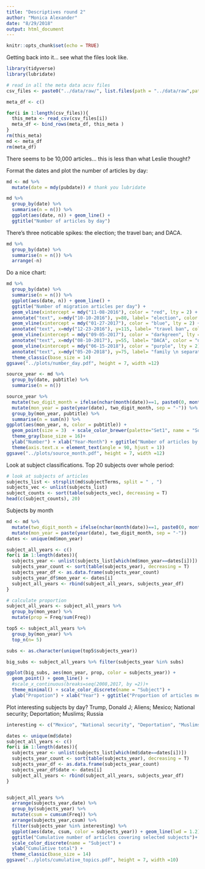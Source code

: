 ```yaml
---
title: "Descriptives round 2"
author: "Monica Alexander"
date: "8/29/2018"
output: html_document
---
```


```r
knitr::opts_chunk$set(echo = TRUE)
```

Getting back into it... see what the files look like. 

```r
library(tidyverse)
library(lubridate)

# read in all the meta data acsv files
csv_files <- paste0("../data/raw/", list.files(path = "../data/raw",pattern = ".*.csv"))

meta_df <- c()

for(i in 1:length(csv_files)){
  this_meta <- read_csv(csv_files[i])
  meta_df <- bind_rows(meta_df, this_meta )
}
rm(this_meta)
md <- meta_df
rm(meta_df)

```

There seems to be 10,000 articles... this is less than what Leslie thought?

Format the dates and plot the number of articles by day:

```r
md <- md %>% 
  mutate(date = mdy(pubdate)) # thank you lubridate

md %>% 
  group_by(date) %>% 
  summarise(n = n()) %>% 
  ggplot(aes(date, n)) + geom_line() + 
  ggtitle("Number of articles by day")
```

There's three noticable spikes: the election; the travel ban; and DACA. 

```r
md %>% 
  group_by(date) %>% 
  summarise(n = n()) %>% 
  arrange(-n)
```

Do a nice chart:

```r
md %>% 
  group_by(date) %>% 
  summarise(n = n()) %>% 
  ggplot(aes(date, n)) + geom_line() + 
  ggtitle("Number of migration articles per day") + 
  geom_vline(xintercept = mdy("11-08-2016"), color = "red", lty = 2) +
  annotate("text", x=mdy("10-10-2016"), y=80, label= "election", color = "red", size = 5) +
  geom_vline(xintercept = mdy("01-27-2017"), color = "blue", lty = 2) +
  annotate("text", x=mdy("12-23-2016"), y=115, label= "travel ban", color = "blue", size = 5) +
  geom_vline(xintercept = mdy("09-05-2017"), color = "darkgreen", lty = 2) +
  annotate("text", x=mdy("08-10-2017"), y=55, label= "DACA", color = "darkgreen", size = 5) +
  geom_vline(xintercept = mdy("06-15-2018"), color = "purple", lty = 2) +
  annotate("text", x=mdy("05-20-2018"), y=75, label= "family \n separation", color = "purple", size = 5) +
  theme_classic(base_size = 14)
ggsave("../plots/number_day.pdf", height = 7, width =12)
```

```r
source_year <- md %>% 
  group_by(date, pubtitle) %>% 
  summarise(n = n())

source_year %>% 
  mutate(two_digit_month = ifelse(nchar(month(date))==1, paste0(0, month(date)), as.character(month(date)))) %>% 
  mutate(mon_year = paste(year(date), two_digit_month, sep = "-")) %>% 
  group_by(mon_year, pubtitle) %>% 
  summarise(n = sum(n)) %>% 
ggplot(aes(mon_year, n, color = pubtitle)) + 
  geom_point(size = 3)  + scale_color_brewer(palette="Set1", name = "Source") +
  theme_gray(base_size = 16)+
  ylab("Number") + xlab("Year-Month") + ggtitle("Number of articles by month and source") +
  theme(axis.text.x = element_text(angle = 90, hjust = 1))
ggsave("../plots/source_month.pdf", height = 7, width =12)
```

Look at subject classifications. Top 20 subjects over whole period:

```r
# look at subjects of articles
subjects_list <- strsplit(md$subjectTerms, split = " , ")
subjects_vec <- unlist(subjects_list)
subject_counts <- sort(table(subjects_vec), decreasing = T)
head(c(subject_counts), 20)
```

Subjects by month

```r

md <- md %>% 
  mutate(two_digit_month = ifelse(nchar(month(date))==1, paste0(0, month(date)), as.character(month(date)))) %>% 
  mutate(mon_year = paste(year(date), two_digit_month, sep = "-")) 
dates <- unique(md$mon_year)

subject_all_years <- c()
for(i in 1:length(dates)){
  subjects_year <- unlist(subjects_list[which(md$mon_year==dates[i])])
  subjects_year_count <- sort(table(subjects_year), decreasing = T)
  subjects_year_df <- as.data.frame(subjects_year_count)
  subjects_year_df$mon_year <- dates[i]
  subject_all_years <- rbind(subject_all_years, subjects_year_df)
}

# calculate proportion 
subject_all_years <- subject_all_years %>% 
  group_by(mon_year) %>% 
  mutate(prop = Freq/sum(Freq))
```

```r
top5 <- subject_all_years %>% 
  group_by(mon_year) %>% 
  top_n(n= 5)

subs <- as.character(unique(top5$subjects_year))

big_subs <- subject_all_years %>% filter(subjects_year %in% subs)

ggplot(big_subs, aes(mon_year, prop, color = subjects_year)) + 
  geom_point() + geom_line() + 
  #scale_x_continuous(breaks=seq(2008,2017, by =2))+ 
  theme_minimal() + scale_color_discrete(name = "Subject") +
  ylab("Propotion") + xlab("Year") + ggtitle("Proportion of articles mentioning subject") 
```

Plot interesting subjects by day? Trump, Donald J; Aliens; Mexico; National security; Deportation; Muslims; Russia

```r
interesting <- c("Mexico", "National security", "Deportation", "Muslims", "Russia", "Federal court decisions", "Syria", "Families & family life")

dates <- unique(md$date)
subject_all_years <- c()
for(i in 1:length(dates)){
  subjects_year <- unlist(subjects_list[which(md$date==dates[i])])
  subjects_year_count <- sort(table(subjects_year), decreasing = T)
  subjects_year_df <- as.data.frame(subjects_year_count)
  subjects_year_df$date <- dates[i]
  subject_all_years <- rbind(subject_all_years, subjects_year_df)
}


subject_all_years %>% 
  arrange(subjects_year,date) %>% 
  group_by(subjects_year) %>% 
  mutate(csum = cumsum(Freq)) %>% 
  arrange(subjects_year,csum) %>% 
  filter(subjects_year %in% interesting) %>% 
  ggplot(aes(date, csum, color = subjects_year)) + geom_line(lwd = 1.2)+
  ggtitle("Cumulative number of articles covering selected subjects")+
  scale_color_discrete(name = "Subject") +
  ylab("Cumulative total") + 
  theme_classic(base_size = 14)
ggsave("../plots/cumulative_topics.pdf", height = 7, width =10)

 ```